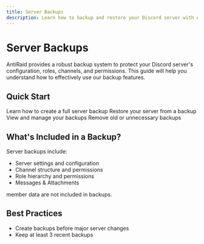 ```yaml
---
title: Server Backups
description: Learn how to backup and restore your Discord server with AntiRaid
---
```


# Server Backups

AntiRaid provides a robust backup system to protect your Discord server's configuration, roles, channels, and permissions. This guide will help you understand how to effectively use our backup features.

## Quick Start

<Cards>
  <Card
    title="Create Backup"
    href="/docs/user/commands/backups/create-backup"
    icon="💾"
  >
    Learn how to create a full server backup
  </Card>
  <Card
    title="Restore Backup"
    href="/docs/user/commands/backups/restore-backup"
    icon="🔄"
  >
    Restore your server from a backup
  </Card>
  <Card
    title="List Backups"
    href="/docs/user/commands/backups/list-backups"
    icon="📋"
  >
    View and manage your backups
  </Card>
  <Card
    title="Delete Backup"
    href="/docs/user/commands/backups/delete-backup"
    icon="🗑️"
  >
    Remove old or unnecessary backups
  </Card>
</Cards>

## What's Included in a Backup?

Server backups include:

- Server settings and configuration
- Channel structure and permissions
- Role hierarchy and permissions
- Messages & Attachments

<Callout type="warning">member data are not included in backups.</Callout>

## Best Practices

- Create backups before major server changes
- Keep at least 3 recent backups
